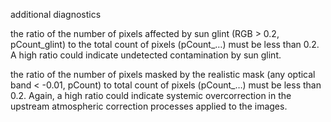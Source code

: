 additional diagnostics

the ratio of the number of pixels affected by sun glint (RGB > 0.2, pCount_glint) to the total count of pixels (pCount_...) must be less than 0.2. A high ratio could indicate undetected contamination by sun glint. 

the ratio of the number of pixels masked by the realistic mask (any optical band < -0.01, pCount) to total count of pixels (pCount_...) must be less than 0.2. Again, a high ratio could indicate systemic overcorrection in the upstream atmospheric correction processes applied to the images.

